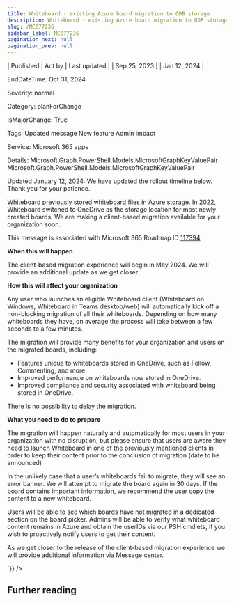 ```yaml
---
title: Whiteboard - existing Azure board migration to ODB storage
description: Whiteboard - existing Azure board migration to ODB storage
slug: /MC677236
sidebar_label: MC677236
pagination_next: null
pagination_prev: null
---
```



| Published | Act by | Last updated |
| Sep 25, 2023 |  | Jan 12, 2024 |

EndDateTime: Oct 31, 2024

Severity: normal

Category: planForChange

IsMajorChange: True

Tags: Updated message New feature Admin impact

Service: Microsoft 365 apps

Details: Microsoft.Graph.PowerShell.Models.MicrosoftGraphKeyValuePair Microsoft.Graph.PowerShell.Models.MicrosoftGraphKeyValuePair

<div dangerouslySetInnerHTML={{__html:`
<p style="">Updated January 12, 2024: We have updated the rollout timeline below. Thank you for your patience.</p><p style="">Whiteboard previously stored whiteboard files in Azure storage. In 2022, Whiteboard switched to OneDrive as the storage location for most newly created boards. We are making a client-based migration available for your organization soon.&nbsp;<br></p><p style="">This message is associated with Microsoft 365 Roadmap ID <a href="https://www.microsoft.com/microsoft-365/roadmap?filters=&amp;searchterms=117394%2C" target="_blank">117394</a></p><p style=""><b>When this will happen</b>&nbsp;</p><p style="">The client-based migration experience will begin in May 2024. We will provide an additional update as we get closer.</p><p style=""><b>How this will affect your organization</b>&nbsp;</p><p style="">Any user who launches an eligible Whiteboard client (Whiteboard on Windows, Whiteboard in Teams desktop/web) will automatically kick off a non-blocking migration of all their whiteboards. Depending on how many whiteboards they have, on average the process will take between a few seconds to a few minutes.&nbsp;</p><p style="">The migration will provide many benefits for your organization and users on the migrated boards, including:&nbsp;</p><ul><li>Features unique to whiteboards stored in OneDrive, such as Follow, Commenting, and more.&nbsp;</li><li>Improved performance on whiteboards now stored in OneDrive.&nbsp;</li><li>Improved compliance and security associated with whiteboard being stored in OneDrive.&nbsp;</li></ul><p style="">There is no possibility to delay the migration.&nbsp;</p><p style=""><b>What you need to do to prepare</b>&nbsp;</p><p style="">The migration will happen naturally and automatically for most users in your organization with no disruption, but please ensure that users are aware they need to launch Whiteboard in one of the previously mentioned clients in order to keep their content prior to the conclusion of migration (date to be announced)&nbsp;</p><p style="">In the unlikely case that a user’s whiteboards fail to migrate, they will see an error banner. We will attempt to migrate the board again in 30 days. If the board contains important information, we recommend the user copy the content to a new whiteboard.&nbsp;&nbsp;</p><p style="">Users will be able to see which boards have not migrated in a dedicated section on the board picker. Admins will be able to verify what whiteboard content remains in Azure and obtain the userIDs via our PSH cmdlets, if you wish to proactively notify users to get their content.&nbsp;</p><p style="">As we get closer to the release of the client-based migration experience we will provide additional information via Message center.</p>
`}} />

## Further reading
